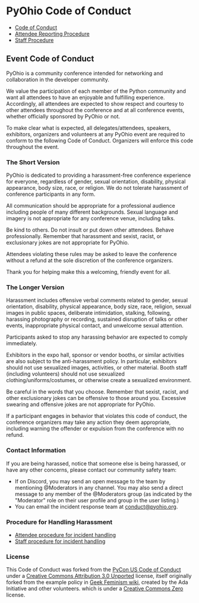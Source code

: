 <Seo title="PyOhio Code of Conduct" />

# PyOhio Code of Conduct

- [Code of Conduct](.)
- [Attendee Reporting Procedure](./reporting-procedure)
- [Staff Procedure](./staff-procedure)

## Event Code of Conduct

PyOhio is a community conference intended for networking and collaboration in the developer community.

We value the participation of each member of the Python community and want all attendees to have an enjoyable and fulfilling experience. Accordingly, all attendees are expected to show respect and courtesy to other attendees throughout the conference and at all conference events, whether officially sponsored by PyOhio or not.

To make clear what is expected, all delegates/attendees, speakers, exhibitors, organizers and volunteers at any PyOhio event are required to conform to the following Code of Conduct. Organizers will enforce this code throughout the event.

### The Short Version

PyOhio is dedicated to providing a harassment-free conference experience for everyone, regardless of gender, sexual orientation, disability, physical appearance, body size, race, or religion. We do not tolerate harassment of conference participants in any form.

All communication should be appropriate for a professional audience including people of many different backgrounds. Sexual language and imagery is not appropriate for any conference venue, including talks.

Be kind to others. Do not insult or put down other attendees. Behave professionally. Remember that harassment and sexist, racist, or exclusionary jokes are not appropriate for PyOhio.

Attendees violating these rules may be asked to leave the conference without a refund at the sole discretion of the conference organizers.

Thank you for helping make this a welcoming, friendly event for all.

### The Longer Version

Harassment includes offensive verbal comments related to gender, sexual orientation, disability, physical appearance, body size, race, religion, sexual images in public spaces, deliberate intimidation, stalking, following, harassing photography or recording, sustained disruption of talks or other events, inappropriate physical contact, and unwelcome sexual attention.

Participants asked to stop any harassing behavior are expected to comply immediately.

Exhibitors in the expo hall, sponsor or vendor booths, or similar activities are also subject to the anti-harassment policy. In particular, exhibitors should not use sexualized images, activities, or other material. Booth staff (including volunteers) should not use sexualized clothing/uniforms/costumes, or otherwise create a sexualized environment.

Be careful in the words that you choose. Remember that sexist, racist, and other exclusionary jokes can be offensive to those around you. Excessive swearing and offensive jokes are not appropriate for PyOhio.

If a participant engages in behavior that violates this code of conduct, the conference organizers may take any action they deem appropriate, including warning the offender or expulsion from the conference with no refund.

### Contact Information

If you are being harassed, notice that someone else is being harassed, or have any other concerns, please contact our community safety team:

- If on Discord, you may send an open message to the team by mentioning @Moderators in any channel. You may also send a direct message to any member of the @Moderators group (as indicated by the "Moderator" role on their user profile and group in the user listing.)
- You can email the incident response team at [conduct@pyohio.org](mailto:conduct@pyohio.org).

### Procedure for Handling Harassment

- [Attendee procedure for incident handling](reporting-procedure)
- [Staff procedure for incident handling](staff-procedure)

### License

This Code of Conduct was forked from the [PyCon US Code of Conduct](https://github.com/python/pycon-code-of-conduct) under a [Creative Commons Attribution 3.0 Unported](http://creativecommons.org/licenses/by/3.0/) license, itself originally forked from the example policy in [Geek Feminism wiki](http://geekfeminism.wikia.com/wiki/Conference_anti-harassment/Policy), created by the Ada Initiative and other volunteers. which is under a [Creative Commons Zero](https://creativecommons.org/publicdomain/zero/1.0/) license.

